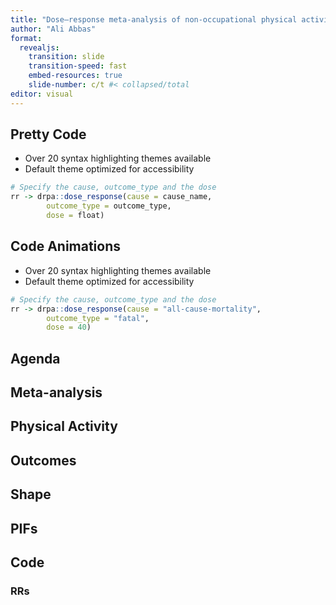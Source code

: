 ```yaml
---
title: "Dose–response meta-analysis of non-occupational physical activity and risk of cardiovascular disease, cancer and mortality outcomes"
author: "Ali Abbas"
format:
  revealjs:
    transition: slide
    transition-speed: fast
    embed-resources: true
    slide-number: c/t #< collapsed/total
editor: visual
---
```



## Pretty Code {auto-animate="true"}

-   Over 20 syntax highlighting themes available
-   Default theme optimized for accessibility

```r
# Specify the cause, outcome_type and the dose
rr -> drpa::dose_response(cause = cause_name, 
        outcome_type = outcome_type, 
        dose = float)
```

## Code Animations {auto-animate="true"}

-   Over 20 syntax highlighting themes available
-   Default theme optimized for accessibility

```r
# Specify the cause, outcome_type and the dose
rr -> drpa::dose_response(cause = "all-cause-mortality", 
        outcome_type = "fatal", 
        dose = 40)
```


## Agenda

## Meta-analysis

## Physical Activity

## Outcomes

## Shape

## PIFs

## Code

### RRs

<!-- ## Quarto -->

<!-- Not limited to just bullet points... -->

<!-- Use `. . .` syntax to indicate a break at an arbitrary location -->

<!-- . . . -->

<!-- ```{r} -->
<!-- head(mtcars) -->
<!-- ``` -->
